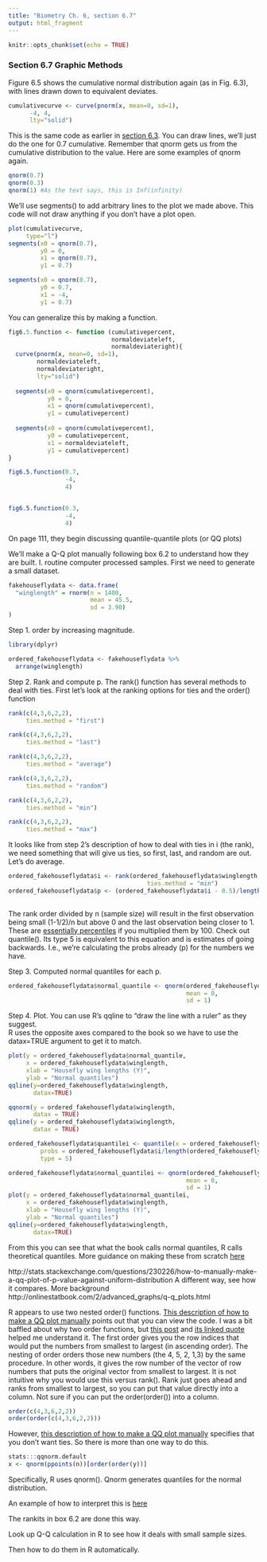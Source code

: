 ```yaml
---
title: "Biometry Ch. 6, section 6.7"
output: html_fragment
---
```


```r
knitr::opts_chunk$set(echo = TRUE)
```

<h3>Section 6.7 Graphic Methods</h3>

Figure 6.5 shows the cumulative normal distribution again (as in Fig. 6.3), with lines drawn down to equivalent deviates.
```r
cumulativecurve <- curve(pnorm(x, mean=0, sd=1),
      -4, 4,
      lty="solid")
```

This is the same code as earlier in [section 6.3](LINK HERE).
You can draw lines, we'll just do the one for 0.7 cumulative.
Remember that qnorm gets us from the cumulative distribution to the value.
Here are some examples of qnorm again.
```r
qnorm(0.7)
qnorm(0.3)
qnorm(1) #As the text says, this is Inf(infinity)
```
We'll use segments() to add arbitrary lines to the plot we made above.
This code will not draw anything if you don't have a plot open.

```r
plot(cumulativecurve,
     type="l")
segments(x0 = qnorm(0.7),
         y0 = 0,
         x1 = qnorm(0.7),
         y1 = 0.7)

segments(x0 = qnorm(0.7),
         y0 = 0.7,
         x1 = -4,
         y1 = 0.7)
```

You can generalize this by making a function.

```r
fig6.5.function <- function (cumulativepercent,
                             normaldeviateleft,
                             normaldeviateright){
  curve(pnorm(x, mean=0, sd=1),
        normaldeviateleft,
        normaldeviateright,
        lty="solid")
  
  segments(x0 = qnorm(cumulativepercent),
           y0 = 0,
           x1 = qnorm(cumulativepercent),
           y1 = cumulativepercent)
  
  segments(x0 = qnorm(cumulativepercent),
           y0 = cumulativepercent,
           x1 = normaldeviateleft,
           y1 = cumulativepercent)
}

fig6.5.function(0.7,
                -4,
                4)


fig6.5.function(0.3,
                -4,
                4)

```

On page 111, they begin discussing quantile-quantile plots (or QQ plots)

We'll make a Q-Q plot manually following box 6.2 to understand how they are built.
I. routine computer processed samples.
First we need to generate a small dataset.
```r
fakehouseflydata <- data.frame(
  "winglength" = rnorm(n = 1400,
                       mean = 45.5,
                       sd = 3.90)
)
```
Step 1.  order by increasing magnitude.

```r
library(dplyr)
```
```r
ordered_fakehouseflydata <- fakehouseflydata %>%
  arrange(winglength)
```

Step 2. Rank and compute p.
The rank() function has several methods to deal with ties.
First let's look at the ranking options for ties and the order() function

```r
rank(c(4,3,6,2,2),
     ties.method = "first")

rank(c(4,3,6,2,2),
     ties.method = "last")

rank(c(4,3,6,2,2),
     ties.method = "average")

rank(c(4,3,6,2,2),
     ties.method = "random")

rank(c(4,3,6,2,2),
     ties.method = "min")

rank(c(4,3,6,2,2),
     ties.method = "max")
```
It looks like from step 2's description of how to deal with ties in i (the rank), we need something that will give us ties,
so first, last, and random are out.  Let's do average.

```r
ordered_fakehouseflydata$i <- rank(ordered_fakehouseflydata$winglength,
                                       ties.method = "min")
ordered_fakehouseflydata$p <- (ordered_fakehouseflydata$i - 0.5)/length(ordered_fakehouseflydata$winglength)
                                       
```
The rank order divided by n (sample size) will result in the first observation being small (1-1/2)/n but above 0 and the last observation being closer to 1.  These are [essentially percentiles](https://books.google.com/books?id=Xj3SBQAAQBAJ&pg=PA108&lpg=PA108&dq=p+%3D+(i+-1/2)/n+quantile&source=bl&ots=w5-cCqQMJE&sig=Ahu8gN1tFHPMCERhqghUv0qjnaI&hl=en&sa=X&ved=0ahUKEwijsoabpLPSAhUBHWMKHWrQAmsQ6AEIJTAC#v=onepage&q=p%20%3D%20(i%20-1%2F2)%2Fn%20quantile&f=false) if you multiplied them by 100.
Check out quantile().  Its type 5 is equivalent to this equation and is estimates of going backwards.  I.e., we're calculating the probs already (p) for the numbers we have.  


Step 3. Computed normal quantiles for each p.
```r
ordered_fakehouseflydata$normal_quantile <- qnorm(ordered_fakehouseflydata$p,
                                                  mean = 0, 
                                                  sd = 1)
```

Step 4. Plot.
You can use R's qqline to "draw the line with a ruler" as they suggest.  
R uses the opposite axes compared to the book so we have to use the datax=TRUE argument to get it to match.
```r
plot(y = ordered_fakehouseflydata$normal_quantile,
     x = ordered_fakehouseflydata$winglength,
     xlab = "Housefly wing lengths (Y)",
     ylab = "Normal quantiles")
qqline(y=ordered_fakehouseflydata$winglength,
       datax=TRUE)

qqnorm(y = ordered_fakehouseflydata$winglength,
       datax = TRUE)
qqline(y = ordered_fakehouseflydata$winglength,
       datax = TRUE)

ordered_fakehouseflydata$quantilei <- quantile(x = ordered_fakehouseflydata$winglength,
         probs = ordered_fakehouseflydata$i/length(ordered_fakehouseflydata$winglength),
         type = 5)

ordered_fakehouseflydata$normal_quantilei <- qnorm(ordered_fakehouseflydata$quantilei,
                                                  mean = 0, 
                                                  sd = 1)
plot(y = ordered_fakehouseflydata$normal_quantilei,
     x = ordered_fakehouseflydata$winglength,
     xlab = "Housefly wing lengths (Y)",
     ylab = "Normal quantiles")
qqline(y=ordered_fakehouseflydata$winglength,
       datax=TRUE)
```
From this you can see that what the book calls normal quantiles, R calls theoretical quantiles.
More guidance on making these from scratch [here](https://rpubs.com/markheckmann/45771)

http://stats.stackexchange.com/questions/230226/how-to-manually-make-a-qq-plot-of-p-value-against-uniform-distribution
A different way, see how it compares.
More background http://onlinestatbook.com/2/advanced_graphs/q-q_plots.html


R appears to use two nested order() functions.  [This description of how to make a QQ plot manually](https://rpubs.com/markheckmann/45771) points out that you can view the code.
I was a bit baffled about why two order functions, but [this post](http://stackoverflow.com/questions/2315601/understanding-the-order-function) and [its linked quote](https://stat.ethz.ch/pipermail/r-help/2001-November/016802.html) helped me understand it. 
The first order gives you the row indices that would put the numbers from smallest to largest (in ascending order).
The nesting of order orders those new numbers (the 4, 5, 2, 1,3) by the same procedure.
In other words, it gives the row number of the vector of row numbers that puts the original vector from smallest to largest.
It is not intuitive why you would use this versus rank().  Rank just goes ahead and ranks from smallest to largest,
so you can put that value directly into a column.
Not sure if you can put the order(order()) into a column.

```r
order(c(4,3,6,2,2))
order(order(c(4,3,6,2,2)))
```


However, [this description of how to make a QQ plot manually](https://rpubs.com/markheckmann/45771) specifies that you don't want ties.  So there is more than one way to do this.


```r
stats:::qqnorm.default
x <- qnorm(ppoints(n))[order(order(y))]
```
Specifically, R uses qnorm().  Qnorm generates quantiles for the normal distribution.

An example of how to interpret this is [here](http://data.library.virginia.edu/understanding-q-q-plots/)

The rankits in box 6.2 are done this way.

 Look up Q-Q calculation in R to see how it deals with small sample sizes.
 
Then how to do them in R automatically.
 

